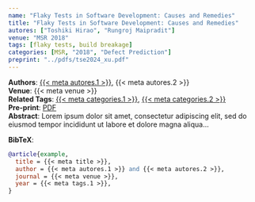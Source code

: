 ```yaml
---
name: "Flaky Tests in Software Development: Causes and Remedies"
title: "Flaky Tests in Software Development: Causes and Remedies"
autores: ["Toshiki Hirao", "Rungroj Maipradit"]
venue: "MSR 2018"
tags: [flaky tests, build breakage]
categories: [MSR, "2018", "Defect Prediction"]
preprint: "../pdfs/tse2024_xu.pdf"
---
```

**Authors**: [{{< meta autores.1 >}}](../members/shanemcintosh.qmd), {{< meta autores.2 >}}  
**Venue**: {{< meta venue >}}   
**Related Tags**: [{{< meta categories.1 >}}](../publications.qmd#category=flaky+tests), [{{< meta categories.2 >}}](../publications.qmd#category=build+breakage)  
**Pre-print**: [PDF]({{< meta preprint >}})  
**Abstract**: Lorem ipsum dolor sit amet, consectetur adipiscing elit, sed do eiusmod tempor incididunt ut labore et dolore magna aliqua...   


**BibTeX**:
```bibtex
@article{example,
  title = {{< meta title >}},
  author = {{< meta autores.1 >}} and {{< meta autores.2 >}},
  journal = {{< meta venue >}},
  year = {{< meta tags.1 >}},
}
```